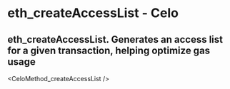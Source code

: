 # eth_createAccessList  - Celo

## eth_createAccessList. Generates an access list for a given transaction, helping optimize gas usage


<CeloMethod_createAccessList />
